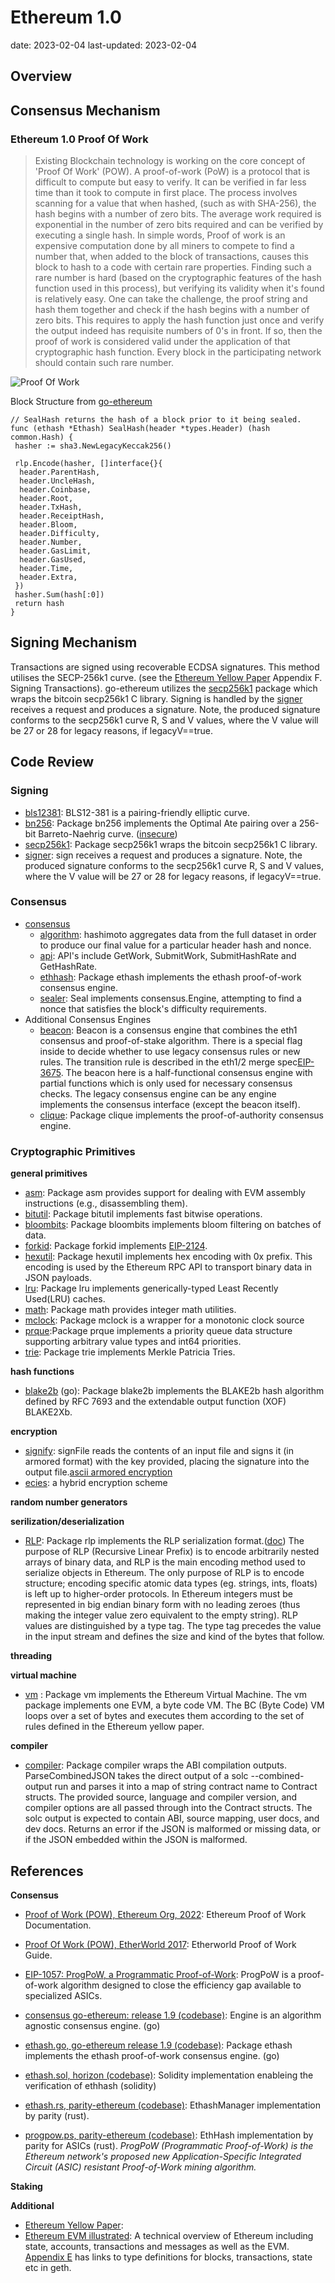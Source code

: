 # Ethereum 1.0

date: 2023-02-04
last-updated: 2023-02-04

## Overview

## Consensus Mechanism

### Ethereum 1.0 Proof Of Work

> Existing Blockchain technology is working on the core concept of 'Proof Of Work' (POW). A proof-of-work (PoW) is a protocol that is difficult to compute but easy to verify. It can be verified in far less time than it took to compute in first place. The process involves scanning for a value that when hashed, (such as with SHA-256), the hash begins with a number of zero bits. The average work required is exponential in the number of zero bits required and can be verified by executing a single hash. In simple words, Proof of work is an expensive computation done by all miners to compete to find a number that, when added to the block of transactions, causes this block to hash to a code with certain rare properties. Finding such a rare number is hard (based on the cryptographic features of the hash function used in this process), but verifying its validity when it's found is relatively easy. One can take the challenge, the proof string and hash them together and check if the hash begins with a number of zero bits. This requires to apply the hash function just once and verify the output indeed has requisite numbers of 0's in front. If so, then the proof of work is considered valid under the application of that cryptographic hash function. Every block in the participating network should contain such rare number.

![Proof Of Work](/images/research/pow.png "Proof Of Work")

Block Structure from [go-ethereum](https://github.com/ethereum/go-ethereum/blob/release/1.9/consensus/ethash/consensus.go)

```
// SealHash returns the hash of a block prior to it being sealed.
func (ethash *Ethash) SealHash(header *types.Header) (hash common.Hash) {
 hasher := sha3.NewLegacyKeccak256()

 rlp.Encode(hasher, []interface{}{
  header.ParentHash,
  header.UncleHash,
  header.Coinbase,
  header.Root,
  header.TxHash,
  header.ReceiptHash,
  header.Bloom,
  header.Difficulty,
  header.Number,
  header.GasLimit,
  header.GasUsed,
  header.Time,
  header.Extra,
 })
 hasher.Sum(hash[:0])
 return hash
}
```

## Signing Mechanism

Transactions are signed using recoverable ECDSA signatures. This method utilises the SECP-256k1 curve. (see the [Ethereum Yellow Paper](https://ethereum.github.io/yellowpaper/paper.pdf) Appendix F. Signing Transactions). go-ethereum utilizes the [secp256k1](https://github.com/ethereum/go-ethereum/tree/master/crypto/secp256k1) package which wraps the bitcoin secp256k1 C library. Signing is handled by the [signer](https://github.com/ethereum/go-ethereum/tree/master/signer) receives a request and produces a signature. Note, the produced signature conforms to the secp256k1 curve R, S and V values, where the V value will be 27 or 28 for legacy reasons, if legacyV==true.

## Code Review

### Signing

- [bls12381](https://github.com/ethereum/go-ethereum/tree/master/crypto/bls12381): BLS12-381 is a pairing-friendly elliptic curve.
- [bn256](https://github.com/ethereum/go-ethereum/tree/master/crypto/bn256): Package bn256 implements the Optimal Ate pairing over a 256-bit Barreto-Naehrig curve. ([insecure](https://moderncrypto.org/mail-archive/curves/2016/000740.html))
- [secp256k1](https://github.com/ethereum/go-ethereum/tree/master/crypto/secp256k1): Package secp256k1 wraps the bitcoin secp256k1 C library.
- [signer](https://github.com/ethereum/go-ethereum/tree/master/signer): sign receives a request and produces a signature. Note, the produced signature conforms to the secp256k1 curve R, S and V values, where the V value will be 27 or 28 for legacy reasons, if legacyV==true.

### Consensus

- [consensus](https://github.com/ethereum/go-ethereum/tree/master/consensus)
  - [algorithm](https://github.com/ethereum/go-ethereum/blob/master/consensus/ethash/algorithm.go): hashimoto aggregates data from the full dataset in order to produce our final value for a particular header hash and nonce.
  - [api](https://github.com/ethereum/go-ethereum/blob/master/consensus/ethash/api.go): API's include GetWork, SubmitWork, SubmitHashRate and GetHashRate.
  - [ethhash](https://github.com/ethereum/go-ethereum/tree/master/consensus): Package ethash implements the ethash proof-of-work consensus engine.
  - [sealer](https://github.com/ethereum/go-ethereum/blob/master/consensus/ethash/sealer.go): Seal implements consensus.Engine, attempting to find a nonce that satisfies the block's difficulty requirements.
- Additional Consensus Engines
  - [beacon](https://github.com/ethereum/go-ethereum/tree/master/consensus/beacon): Beacon is a consensus engine that combines the eth1 consensus and proof-of-stake algorithm. There is a special flag inside to decide whether to use legacy consensus rules or new rules. The transition rule is described in the eth1/2 merge spec[EIP-3675](https://github.com/ethereum/EIPs/blob/master/EIPS/eip-3675.mdx). The beacon here is a half-functional consensus engine with partial functions which is only used for necessary consensus checks. The legacy consensus engine can be any engine implements the consensus interface (except the beacon itself).
  - [clique](https://github.com/ethereum/go-ethereum/blob/master/consensus/clique/clique.go): Package clique implements the proof-of-authority consensus engine.

### Cryptographic Primitives

**general primitives**

- [asm](https://github.com/ethereum/go-ethereum/tree/master/core/asm): Package asm provides support for dealing with EVM assembly instructions (e.g., disassembling them).
- [bitutil](https://github.com/ethereum/go-ethereum/tree/master/common/bitutil): Package bitutil implements fast bitwise operations.
- [bloombits](https://github.com/ethereum/go-ethereum/tree/master/core/bloombits): Package bloombits implements bloom filtering on batches of data.
- [forkid](https://github.com/ethereum/go-ethereum/tree/master/core/forkid): Package forkid implements [EIP-2124](https://eips.ethereum.org/EIPS/eip-2124).
- [hexutil](https://github.com/ethereum/go-ethereum/tree/master/common/hexutil): Package hexutil implements hex encoding with 0x prefix. This encoding is used by the Ethereum RPC API to transport binary data in JSON payloads.
- [lru](https://github.com/ethereum/go-ethereum/tree/master/common/lru): Package lru implements generically-typed Least Recently Used(LRU) caches.
- [math](https://github.com/ethereum/go-ethereum/tree/master/common/math): Package math provides integer math utilities.
- [mclock](https://github.com/ethereum/go-ethereum/tree/master/common/mclock): Package mclock is a wrapper for a monotonic clock source
- [prque](https://github.com/ethereum/go-ethereum/tree/master/common/prque):Package prque implements a priority queue data structure supporting arbitrary value types and int64 priorities.
- [trie](https://github.com/ethereum/go-ethereum/tree/master/trie): Package trie implements Merkle Patricia Tries.

**hash functions**

- [blake2b](https://github.com/ethereum/go-ethereum/tree/master/crypto/blake2b) (go): Package blake2b implements the BLAKE2b hash algorithm defined by RFC 7693 and the extendable output function (XOF) BLAKE2Xb.

**encryption**

- [signify](https://github.com/ethereum/go-ethereum/tree/master/crypto/signify): signFile reads the contents of an input file and signs it (in armored format) with the key provided, placing the signature into the output file.[ascii armored encryption](https://www.rfc-editor.org/rfc/pdfrfc/rfc4880.txt.pdf)
- [ecies](https://github.com/ethereum/go-ethereum/tree/master/crypto/ecies): a hybrid encryption scheme

**random number generators**

**serilization/deserialization**

- [RLP](https://github.com/ethereum/go-ethereum/tree/master/rlp): Package rlp implements the RLP serialization format.([doc](https://github.com/ethereum/go-ethereum/blob/master/rlp/doc.go)) The purpose of RLP (Recursive Linear Prefix) is to encode arbitrarily nested arrays of binary data, and RLP is the main encoding method used to serialize objects in Ethereum.
  The only purpose of RLP is to encode structure; encoding specific atomic data types (eg.
  strings, ints, floats) is left up to higher-order protocols. In Ethereum integers must be
  represented in big endian binary form with no leading zeroes (thus making the integer
  value zero equivalent to the empty string). RLP values are distinguished by a type tag. The type tag precedes the value in the input stream and defines the size and kind of the bytes that follow.

**threading**

**virtual machine**

- [vm](https://github.com/ethereum/go-ethereum/tree/master/core/vm) : Package vm implements the Ethereum Virtual Machine. The vm package implements one EVM, a byte code VM. The BC (Byte Code) VM loops over a set of bytes and executes them according to the set of rules defined in the Ethereum yellow paper.

**compiler**

- [compiler](https://github.com/ethereum/go-ethereum/tree/master/common/compiler): Package compiler wraps the ABI compilation outputs. ParseCombinedJSON takes the direct output of a solc --combined-output run and parses it into a map of string contract name to Contract structs. The provided source, language and compiler version, and compiler options are all passed through into the Contract structs. The solc output is expected to contain ABI, source mapping, user docs, and dev docs. Returns an error if the JSON is malformed or missing data, or if the JSON embedded within the JSON is malformed.

## References

**Consensus**

- [Proof of Work (POW), Ethereum Org, 2022](https://ethereum.org/en/developers/docs/consensus-mechanisms/pow/): Ethereum Proof of Work Documentation.
- [Proof Of Work (POW), EtherWorld 2017](https://etherworld.co/2017/04/16/proof-of-work-pow/): Etherworld Proof of Work Guide.
- [EIP-1057: ProgPoW, a Programmatic Proof-of-Work](https://eips.ethereum.org/EIPS/eip-1057): ProgPoW is a proof-of-work algorithm designed to close the efficiency gap available to specialized ASICs.

- [consensus go-ethereum: release 1.9 (codebase)](https://github.com/ethereum/go-ethereum/blob/release/1.9/consensus/consensus.go): Engine is an algorithm agnostic consensus engine. (go)
- [ethash.go, go-ethereum release 1.9 (codebase)](https://github.com/ethereum/go-ethereum/blob/release/1.9/consensus/ethash/ethash.go): Package ethash implements the ethash proof-of-work consensus engine. (go)
- [ethash.sol, horizon (codebase)](https://github.com/johnwhitton/horizon/blob/refactorV2/contracts/ethash/ethash.sol): Solidity implementation enableing the verification of ethhash (solidity)
- [ethash.rs, parity-ethereum (codebase)](https://github.com/openethereum/parity-ethereum/blob/v2.7.2-stable/ethash/src/lib.rs): EthashManager implementation by parity (rust).
- [progpow.ps, parity-ethereum (codebase)](https://github.com/openethereum/parity-ethereum/blob/v2.7.2-stable/ethash/src/progpow.rs): EthHash implementation by parity for ASICs (rust). _ProgPoW (Programmatic Proof-of-Work) is the Ethereum network's proposed new Application-Specific Integrated Circuit (ASIC) resistant Proof-of-Work mining algorithm._

**Staking**

**Additional**

- [Ethereum Yellow Paper](https://ethereum.github.io/yellowpaper/paper.pdf):
- [Ethereum EVM illustrated](https://takenobu-hs.github.io/downloads/ethereum_evm_illustrated.pdf): A technical overview of Ethereum including state, accounts, transactions and messages as well as the EVM. [Appendix E](#appendix-e-data-structures) has links to type definitions for blocks, transactions, state etc in geth.
